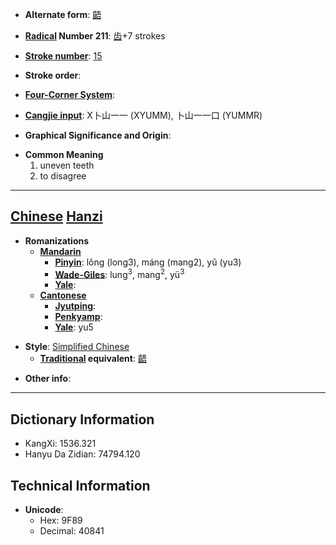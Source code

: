 * '''Alternate form''': [[齬]]

* '''[[Wiktionary:Chinese radical index| Radical]] Number 211''': [[Wiktionary:Chinese radical index 齿|齿]]+7 strokes

* '''[[Wiktionary:Chinese total strokes index|Stroke number]]''': [[Wiktionary:Chinese total strokes index 15|15]]

* '''Stroke order''': 

* '''[[Wiktionary:Chinese four corner index|Four-Corner System]]''': 

* '''[[Wiktionary:Chinese Cangjie index|Cangjie input]]''': X卜山一一 (XYUMM), 卜山一一口 (YUMMR)

* '''Graphical Significance and Origin''': 

* '''Common Meaning'''
*#uneven teeth
*# to disagree


----

== [[Chinese]] [[Hanzi]] ==

* '''Romanizations'''
** '''[[Mandarin]]'''
*** '''[[Pinyin]]''': lǒng (long3), máng (mang2), yǔ (yu3)
*** '''[[Wade-Giles]]''': lung<sup>3</sup>, mang<sup>2</sup>, yü<sup>3</sup>
*** '''[[Yale]]''': 
** '''[[Cantonese]]'''
*** '''[[Jyutping]]''':
*** '''[[Penkyamp]]''': 
*** '''[[Yale]]''': yu5

* '''Style''': [[Simplified Chinese]] 
** '''[[Traditional Chinese|Traditional]] equivalent''': [[齬]]

* '''Other info''': 

----

== Dictionary Information ==

* KangXi: 1536.321
* Hanyu Da Zidian: 74794.120

== Technical Information ==

* '''Unicode''':
** Hex: 9F89
** Decimal: 40841